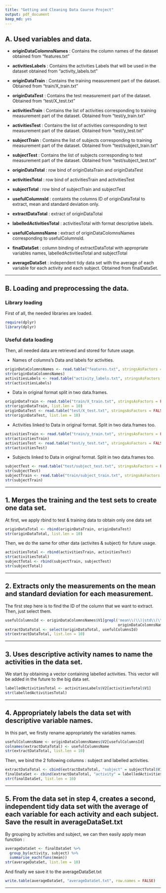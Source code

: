 ```yaml
---
title: "Getting and Cleaning Data Course Project"
output: pdf_document
keep_md: yes
---
```


## A. Used variables and data.

* **originDataColomnsNames** : Contains the column names of the dataset obtained from "features.txt"

* **activitiesLabels** : Contains the activities Labels that will be used in the dataset obtained from "activity_labels.txt"

* **originDataTrain** : Contains the training measurement part of the dataset. Obtained from "train/X_train.txt"

* **originDataTest** : Contains the test measurement part of the dataset.  Obtained from "test/X_test.txt"

* **activitiesTrain** : Contains the list of activities corresponding to training measurement part of the dataset.  Obtained from "test/y_train.txt"
 
* **activitiesTest** : Contains the list of activities corresponding to test measurement part of the dataset.  Obtained from "test/y_test.txt"

* **subjectTrain** : Contains the list of subjects corresponding to training measurement part of the dataset.  Obtained from "test/subject_train.txt"

* **subjectTest** : Contains the list of subjects corresponding to test measurement part of the dataset.  Obtained from "test/subject_test.txt"  


* **originDataTotal** : row bind of originDataTrain and originDataTest

* **activitiesTotal** : row bind of activitiesTrain and activitiesTest

* **subjectTotal** : row bind of subjectTrain and subjectTest  


* **usefulColumnsId** : containts the columns ID of originDataTotal to extract, mean and standard deviation only.

* **extractDataTotal** : extract of originDataTotal  


* **labelledActivitiesTotal** : activitiesTotal with format descriptive labels.  


* **usefulColumnsName** : extract of originDataColomnsNames corresponding to usefulColumnsId.

* **finalDataSet** : column binding of extractDataTotal with appropriate variables names, labelledActivitiesTotal and  subjectTotal  


* **averageDataSet** : independent tidy data set with the average of each variable for each activity and each subject. Obtained from finalDataSet.  

******
\pagebreak

## B. Loading and preprocessing the data.

### Library loading
First of all, the needed libraries are loaded.

```r
require(dplyr)
library(dplyr)
```

### Useful data loading
Then, all needed data are retrieved and stored for future usage.

* Names of columns's Data and labels for activities.
```r
originDataColomnsNames <- read.table("features.txt", stringsAsFactors = FALSE)
str(originDataColomnsNames)
activitiesLabels <- read.table("activity_labels.txt", stringsAsFactors = FALSE)
str(activitiesLabels)
```
* Data in original format split in two data.frames.
```r
originDataTrain <- read.table("train/X_train.txt", stringsAsFactors = FALSE)
str(originDataTrain, list.len = 10)
originDataTest <- read.table("test/X_test.txt", stringsAsFactors = FALSE)
str(originDataTest, list.len = 10)
```
* Activities linked to Data in original format. Split in two data.frames too.
```r
activitiesTrain <- read.table("train/y_train.txt", stringsAsFactors = FALSE)
str(activitiesTrain)
activitiesTest <- read.table("test/y_test.txt", stringsAsFactors = FALSE)
str(activitiesTest)
```
* Subjects linked to Data in original format. Split in two data.frames too. 
```r
subjectTest <- read.table("test/subject_test.txt", stringsAsFactors = FALSE)
str(subjectTest)
subjectTrain <- read.table("train/subject_train.txt", stringsAsFactors = FALSE)
str(subjectTrain)
```
******
\pagebreak

## 1. Merges the training and the test sets to create one data set.

At first, we apply rbind to test & training data to obtain only one data set 
```r
originDataTotal <- rbind(originDataTrain, originDataTest)
str(originDataTotal, list.len = 10)
```

Then, we do the same for other data (activites & subject) for future usage.
```r
activitiesTotal <- rbind(activitiesTrain, activitiesTest)
str(activitiesTotal)
subjectTotal <- rbind(subjectTrain, subjectTest)
str(subjectTotal)
```
******
\pagebreak

## 2. Extracts only the measurements on the mean and standard deviation for each measurement.

The first step here is to find the ID of the column that we want to extract.
Then, just select them.

```r
usefulColumnsId <- originDataColomnsNames$V1[grepl('mean\\(\\)|std\\(\\)', 
                                                   originDataColomnsNames$V2)]
extractDataTotal <- select(originDataTotal, usefulColumnsId)
str(extractDataTotal, list.len = 10)
```
******
\pagebreak

## 3. Uses descriptive activity names to name the activities in the data set.

We start by obtaining a vector containing labelled activities. This vector will be added in the future to the big data set.
```r
labelledActivitiesTotal <- activitiesLabels$V2[activitiesTotal$V1]
str(labelledActivitiesTotal)
``` 
******
\pagebreak

## 4. Appropriately labels the data set with descriptive variable names.

In this part, we firstly rename appropriately the variables names.
``` r
usefulColumnsName <- originDataColomnsNames$V2[usefulColumnsId]
colnames(extractDataTotal) <- usefulColumnsName
str(extractDataTotal, list.len = 10)
```

Then, we bind the 2 following columns : subject and labelled activities.
``` r
extractDataTotal <- cbind(extractDataTotal, "subject" = subjectTotal$V1)
finalDataSet <- cbind(extractDataTotal, "activity" = labelledActivitiesTotal)
str(finalDataSet, list.len = 10)
``` 
******
\pagebreak

## 5. From the data set in step 4, creates a second, independent tidy data set with the average of each variable for each activity and each subject. Save the result in averageDataSet.txt

By grouping by activities and subject, we can then easily apply mean function :
``` r
averageDataSet <- finalDataSet %>%
  group_by(activity, subject) %>%
  summarise_each(funs(mean))
str(averageDataSet, list.len = 10)
```
And finally we save it to the averageDataSet.txt
``` r
write.table(averageDataSet, "averageDataSet.txt", row.names = FALSE)
```
******